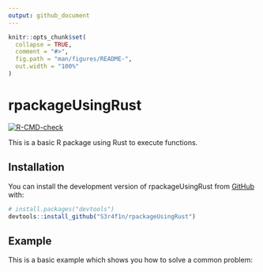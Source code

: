 ```yaml
---
output: github_document
---
```


<!-- README.md is generated from README.Rmd. Please edit that file -->

```r
knitr::opts_chunk$set(
  collapse = TRUE,
  comment = "#>",
  fig.path = "man/figures/README-",
  out.width = "100%"
)
```

# rpackageUsingRust

<!-- badges: start -->

[![R-CMD-check](https://github.com/S3r4f1n/rpackageUsingRust/actions/workflows/R-CMD-check.yaml/badge.svg)](https://github.com/S3r4f1n/rpackageUsingRust/actions/workflows/R-CMD-check.yaml)

<!-- badges: end -->

This is a basic R package using Rust to execute functions.

## Installation

You can install the development version of rpackageUsingRust from [GitHub](https://github.com/) with:

```r
# install.packages("devtools")
devtools::install_github("S3r4f1n/rpackageUsingRust")
```

## Example

This is a basic example which shows you how to solve a common problem:

<!-- ```{r example}
library(rpackageUsingRust)
greeting_n_times()
``` -->
